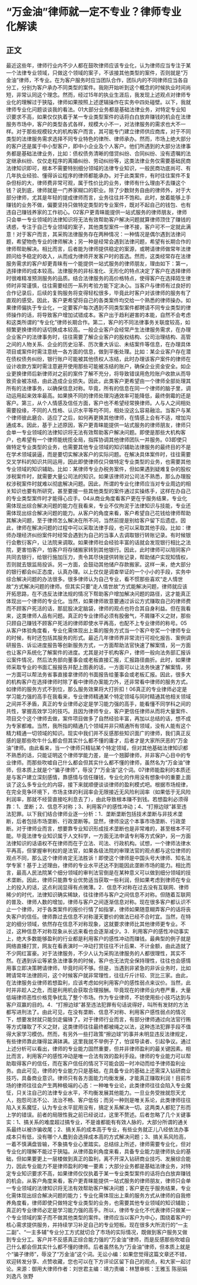 # “万金油”律师就一定不专业？律师专业化解读
## 正文
最近这些年，律师行业内不少人都在鼓吹律师应该专业化，认为律师应当专注于某一个法律专业领域，只做这个领域的案子，不该接其他类型的案件，否则就是“万金油”律师，不专业。在为客户服务时应当团队合作，团队内的不同律师应当各自分工，分别为客户承办不同类型的案件。我刚开始听到这个概念的时候执业时间尚短，非常认同这个理念。然而，经过15年的执业生涯后，我发现上述观点对律师专业化的理解过于狭隘，律师如果按照上述逻辑操作在实务中四处碰壁。以下，我就律师专业化问题谈谈我的看法。01大部分业务都是基础法律业务，对特定专业知识要求不高，如果仅仅执着于某一专业类型案件的话将白白放弃赚钱的机会在法律服务市场中，客户的类型各式各样，规模大小不一，对法律服务的需求也大不一样。对于那些规模较大的机构客户而言，其可能专门建立律师供应商库，对于不同类型的法律服务需求选择不同专业特色的律所、律师承办。然而，市场上绝大部分的客户还是属于中小型客户，即中小企业及个人客户。他们所遇到的大部分法律事务都是基础法律业务，比如：债权债务清晰的借贷纠纷、合同纠纷、没有遗嘱的法定继承纠纷、仅仅走程序的离婚纠纷、劳动纠纷等，这类法律业务仅需要基础民商法律知识即可，根本不需要特别细分领域的法律专业知识，一般民商功底尚可、有几年执业经验、懂得诉讼程序的律师都能承办。对于此类案件，有时往往案件不复杂但标的大，律师费非常可观，属于性价比的业务，律师有什么理由不去赚这个钱？说到底，律师就是一门养家糊口的职业。除了少数财务自由的律师外，对于大部分律师，尤其是年轻的提成律师而言，业务往往并不饱和。此时，放着能够上手赚钱的业务不做，偏要坚持只做特定类型的专业案件，既对不起自己的钱包、也有违自己赚钱养家的工作初心。02客户更青睐能提供一站式服务的律师朋友，律师只会单一专业领域的法律知识将无法有效帮助客户解决问题就算律师顶住了赚钱的诱惑，专注于自己专业领域的案子，其他类型案件一律不接，客户可不一定就此满意！对于客户而言，其采购法律服务存在两种情况：一种情况是偶尔遇到法律问题，希望物色专业的律师解决；另一种是经常会遇到法律问题，希望有长期合作的律师帮助解决。相比而言，后者能为律师提供稳定的案源，或聘请律师做常年法律顾问给予稳定的收入，从而成为律师开发客户时的首选。然而，这类经常存在法律服务需求的客户却更青睐有一个能提供一站式服务的律师朋友，理由如下：第一，选择律师的成本较高。法律服务的非标准化、无形化的特点决定了客户在选择律师时很难精准预测服务的品质。结合法律服务的高价格特点，使得客户在选择陌生律师时非常谨慎，往往需要经历一系列考验方能下定决心。当客户与律师有过良好的合作记录后，后续的复购服务将变得轻松很多，毕竟此时客户对该律师的服务有了直观的感受。因此，客户更希望将自己的各类案件均交给一个熟悉的律师操办。如果律师偏执于专业化，一定要客户每次遇到不同类型案件都聘请不同专业类型的律师操作的话，将导致客户增加试错成本。客户出于趋利避害的本能，自然不会考虑和这类所谓的“专业化”律师长期合作。第二，客户的不同法律事务关联度较高，如频繁更换律师的话切换成本较高。一般企业客户会经常产生法律服务需求，在办理企业客户的法律事务时，往往需要了解企业客户的股权结构、公司治理结构、高管之间的人物关系、企业的历史沿革、历次重大诉讼、未结案件等信息，在办理具体项目或案件时需注意统一各方面的信息，做到平衡处理。比如：某企业客户存在潜在债权债务纠纷，银行账户可能被其他债权人冻结，此时办理该客户案件的律师在设计收款方案时需注意避开使用那些可能被冻结的账户，确保企业资金安全。如企业更换律师后新律师对之前的案件了解不充分，将导致错误用危险账户收款从而导致资金被冻结，由此造成企业损失。因此，此类客户更希望由一个律师全部处理其所有的法律事务，以确保信息对称。毕竟，所有的信息在同一个律师的脑子里，调动运用起来效率最高。如果换不同的律师处理沟通效率可能降低，最终倒霉的还是客户。第三，从个人情感及信任方面，客户也不希望经常换律师。人与人之间相处需要投缘，不同的人性格、认识水平等均不同，相处没这么容易融洽。当客户与某个律师彼此磨合、适应了之后，如何再更换其他律师，在情感上会有不适，增加沟通成本。因此，基于上述原因，客户更青睐能提供一站式服务的律师朋友，律师只会单一专业领域的法律知识将无法有效帮助客户解决问题。即使是那些大机构客户，也希望有一个律师能统揽全局，指挥协调其他律师团队一并服务。03即使只做特定专业类型的业务，也需要其他专业领域的知识辅助法律服务的最终目的不是在学术领域装逼，而是要切实解决客户的实际问题。在解决具体案件时，往往需要交叉学科的知识共同运用，因此即使律师仅只做特定专业类型的业务，也需要其他专业领域的知识辅助。比如：某律师专业办税务案件，但如果遇到疑难复杂的股权涉税案件时，就需要大量公司法的知识。如果该律师对公司法不熟悉，那么办理股权涉税案件时就难以彻底解决问题。因此，所谓的专业化律师应当对专业周边的相关知识也要有所研究，甚至要接一些其他类型的案件通过实操练手，这样在办自己的专业类型案件时才能得心应手。04从商业角度看客户更在乎服务结果，专业化需体现出综合解决问题的能力在我看来，专业不仅拘泥于法律知识与技能，专业还需体现出综合解决问题的能力。从客户的角度来看，客户希望自己花钱给律师帮助其解决问题，至于律师怎么解决在所不问，当然前提是别给客户留下后遗症。因此，律师在解决问题的过程中可以采取法律手段，也可以采取其他手段。比如：律师办理经济纠纷案件时经常会遇到为自己的当事人去调取银行转账记录。有时候银行会敷衍客户，让法院来调取。如果律师社会经验丰富的话就会发现银行相比之法院，更害怕客户，怕客户将存储搬家转到其他银行。因此，此时律师可以陪同客户共同去银行，给银行施加压力，责令其尽快提供转账记录，帮助储户实现知情权，否则就去银监局投诉。另一方面，会鼓动其他储户存款搬家。这样一来，绝大部分的银行都会纠正态度，认真办理。以上仅仅是调查举证的一个小小的手段，实务中综合解决问题的办法很多。很多律师认为自己专业，看不惯那些喜欢“走人情世故”方式解决问题的律师。但其实只要“走人情世故”方式能解决问题，律师就应该开拓思路，在不违反法律法规的情况下帮助客户增加解决问题的路径，这才能真正体现出一个律师的专业化。当然，如果律师故意要通过诉讼方式赚取自己的律师费而不顾客户死活的话，那屁股决定脑袋，律师的观点也符合其自身利益。但在我看来，这类律师人品有问题。真正的专业律师必须有股傲气，不屑赚不义之财，那些只顾自己赚钱不顾客户死活的律师即使水平再高，也配不上专业律师的称号。05从客户体验角度看，专业化需体现出上乘的服务方式当一个客户夸奖一个律师专业的时候，有时还包括其服务的形式。最近几年律师界非常流行可视化报告、案例调研报告、诉讼进度报告等创新服务方式，一方面帮助法官快速了解案情，另一方面也让客户系统化了解案件的进度。尤其是对于机构客户，律师一般向法务部汇报诉讼案件情况，然后法务部向董事会或老板直接汇报，汇报路径曲折。此时，如果律师采取专业的书面汇报报告并配上图表的话，一方面可以让法务快速了解案情，另一方面可以帮法务省事直接拿律师的书面报告给董事会或老板汇报。因此，很多大的机构客户在选择律师时除了看中律师办案能力外，还非常看中律师的服务方式。如律师的服务方式不到位，那么服务效果将大打折扣！06真正的专业律师必定是学习能力强的高手在我看来，专业律师精通某个特定领域与同时精通其他相关领域之间并不矛盾，真正的专业律师必定是学习能力强的高手，能看懂不同学科之间的共性，掌握高效学习的技巧。且因为律师专业，客户更信任律师从而将大量案件、项目交个这个律师去做，案件项目做多了自然经验丰富，再加以总结的话，想不成为专家都难。当然，我所指的精通几个领域并非只精通所有领域，没有人能有这个精力精通一切领域的知识。现实中我们并不反感那些知识面广的律师，我们真正反感的是那些吹牛什么都会但其实什么都不懂的庸才，后者才是大家所厌恶的“万金油”律师。由此看来，当一个律师只精钻某个特定领域，但对其他基础法律知识都不熟悉的话，只能证明这个律师学能力差，是一个翘脚律师，并非客户心目中的专业律师。而那些吹嘘自己什么都会但其实什么都不懂的律师，虽然名为“万金油”律师，但本质上就是个“骗子律师”，辱没了“万金油”这个词。07律师能盈利的本质还是与客户建立深刻感情，靠感情与信任赚钱，专业化的作用没有想象中的重要上面谈了这么多专业化的内容，接下来就顺便谈谈律师的盈利模式吧。根据市场规律，在完全竞争环境下，市场主体的利润率会无限接近无风险利润率（如果低于无风险利润率，那就不经营直接吃利息去了），由此导致根本赚不到钱。若想盈利必须得靠：1、垄断；2、信息不对称；3、利用客户的感性冲动；4、“打擦边球”甚至违法犯罪。以下我们结合律师业逐一分析：1．垄断垄断包括技术垄断与非技术垄断，后者包括市场垄断、行政垄断等。显然，律师没这个本事市场垄断、行政垄断。对于律师业而言，想要靠专业知识形成技术垄断也是非常难的，甚至根本不可能。毕竟法律专业知识属于人文科学，一方面无法申请专利等方式保护，另一方面法律知识的话语权不在律师而在于立法、司法、行政机构。试想，一个律师法律水平再高，但掌握审判权的是法官，如果各级法院的审理法官的观点都与这位律师的观点不同，那么这个律师肯定无法胜诉！即使这个律师是中国头号大律师、知名法学专家！基于上述理由，律师的专业水平还达不到能因此垄断市场的能力。相比而言，最高人民法院某个细分领域的审判法官倒是在某种意义可以做到细分领域的技术垄断。因此，律师只能靠专业优势适当获取一些利润，但如果考虑到律师在专业上的投入的话，这点利润显得有点微薄。2．信息不对称在过去没有互联网、律师稀少的时代，法律知识确实稀缺，往往律师与客户之间信息不对称。但随着互联网的普及、律师人数的增加，律师与客户之间逐渐信息对称。现在很多客户都认识不止一个律师，对于各类案件的报价行情了如指掌，律师如果随意糊弄客户的话将丧失客户的信任。律师靠过去信息不对称漫天要价的做法已经不合时宜。当然，在特定的细分领域，依然存在信息不对称现象，这就要求律师比其他律师更专业。不过，这种信息不对称现象从长远来看也会逐渐减少。3．利用客户的感性冲动事实上，绝大多数能够盈利的行业都是利用客户的感性冲动而赚钱。最典型的例子就是网络直播打赏，网友在看表演时一冲动打赏往往不计后果、不计金额，由此造就了不少网红富豪。对于法律服务，不少人认为采购法律服务的人都很理性，其实不然。在遇到诉讼等紧急法律事务的时候，客户也无法完全保持理性，往往也会感情用事立即决策聘请律师，毕竟时间不够。但是，当遇到非紧急的非诉业务时，比如聘请常年法律顾问，这个时候客户就非常理性，往往斤斤计较、货比三家。由此，在法律服务业律师若想盈利，应该考虑如何利用客户的感性弱点来议价。当然，此时并非趁人之危，而是利用机会获取合理报酬。毕竟现在的律师业内卷严重，大量低端律师恶性价格竞争扰乱了整个市场。作为专业律师，不妨使用些小技巧达到与客户双赢的目的。4．“打擦边球”甚至违法犯罪有句话说得好，叫所有发财的方法都写进刑法了。由此可见，在没有垄断、信息不对称、利用客户感性弱点的情况下，想要发财就只能剑走偏锋了。对于律师行业而言，有部分律师通过向法官行贿等方式赚取了不义之财，这类律师往往最终都被绳之以法，这种违法犯罪手段不值得大家学习模仿。然而，有另外一些打政策“擦边球”的事并未明显违反法律规定，有些律师靠此赚得盆满钵满。这里我就不举例子了，怕误导读者、引起争议。通过上述分析可以看出，律师的专业能力固然重要，但并非律师盈利的最关键因素。相比而言，利用客户的感性冲动是唯一合法有效的盈利手段。律师的专业能力可以帮助取得客户的信任，而在客户信任的情况下可能会因一时冲动而给予律师盈利业务。由此可见，律师的专业能力只是基础，在具备专业的基础上还需深入钻研商业技巧，具备商业意识。律师只有各方面能力均衡发展，才能真正赚取利润！目前市场的律师往往会产生两种极端的心态：一种唯专业论，此类律师往往会陷入专业魔怔，只关注自己的法律专业水平，不均衡发展其他能力。一旦业务受挫就怨天尤人，抱怨司法不公、法治不畅、客户低俗；而另一种则是唯关系论，此类律师往往陷入关系魔怔，认为专业水平屁用没有，搞定关系解决一切。这两类人都犯了形而上学的错误。前者的局限性我之前已经说过，这里不赘述。后者忽略了几个关键事实：1、搞关系的难度超过搞专业，不是谁都能有有效人脉的，大部分所谓的通关系最终以被诈骗收尾；2、搞关系的成本高于专业，有些业务就正儿八经依法办事成本只有低，没有哪个人蠢到会选择成本高的方式解决问题；3、搞关系风险高，一着不慎满盘皆输，不象搞专业心里踏实。总结综上所述，律师需要专业化，但对专业化的理解不能过于狭隘。从律师盈利角度来看，具备专业能力是律师执业的基础，但如果要更上一层楼做到真正的盈利，离不开深入钻研商业技巧、发展综合能力，因此专业能力不是律师盈利的唯一要素；大部分业务都是基础法律业务，对特定专业知识要求不高，如果律师仅仅执着于某一专业类型案件的话将白白放弃赚钱的机会。从客户角度来看，客户更青睐能提供一站式服务的律师朋友，律师只会单一专业领域的法律知识将无法有效帮助客户解决问题；客户更在乎服务结果，专业化需体现出综合解决问题的能力；专业化需体现出上乘的服务方式从律师的自我修养角度看，律师即使只做特定专业类型的业务，也需要其他专业领域的知识辅助；真正的专业律师必定是学习能力强的高手。所以，律师专业化不代表律师只做某一个专业领域的案子而不做其他类型的案件。律师应当以客户为中心，围绕着客户的核心需求提供服务，并持续学习补足自己的专业短板。现在很多大所流行的“一主二副”、“一主多辅”专业分工方式就切合了市场的实际情况，既做到客户服务又做到专业分工。客户并不反感真正综合能力强的“万金油”律师，而是反感那些吹嘘自己什么都会但其实什么都不懂的律师。后者虽然名为“万金油”律师，但本质上就是个“骗子律师”，辱没了“万金油”这个词。无讼小编：如果您觉得这篇文章还不错，欢迎转发分享、点赞收藏，您也可以在下方评论区留下自己的观点，和大家一起讨论。来源：御用大律师作者：刘世君主编：靖力责编：林慧审核：王雅玉 陈丽娟 刘逸凡 张野
